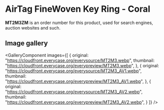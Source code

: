 
# AirTag FineWoven Key Ring - Coral

<Callout type='info' emoji='👉🏻'>**MT2M3ZM** is an order number for this product, used for search engines, auction websites and such.</Callout>

## Image gallery

<GalleryComponent
    images={[
      {
        original: "https://cloudfront.everycase.org/everysource/MT2M3.webp",
        thumbnail: "https://cloudfront.everycase.org/everypreview/MT2M3.webp",
      },
      {
        original: "https://cloudfront.everycase.org/everysource/MT2M3_AV1.webp",
        thumbnail: "https://cloudfront.everycase.org/everypreview/MT2M3_AV1.webp",
      },
      {
        original: "https://cloudfront.everycase.org/everysource/MT2M3_AV2.webp",
        thumbnail: "https://cloudfront.everycase.org/everypreview/MT2M3_AV2.webp",
      }
    ]}
  />
